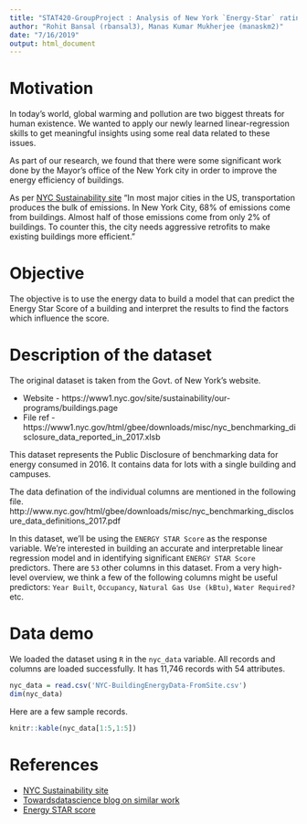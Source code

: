 ```yaml
---
title: "STAT420-GroupProject : Analysis of New York `Energy-Star` rating using linear regression"
author: "Rohit Bansal (rbansal3), Manas Kumar Mukherjee (manaskm2)"
date: "7/16/2019"
output: html_document
---
```


# Motivation

In today's world, global warming and pollution are two biggest threats for human existence. We wanted to apply our newly learned linear-regression skills to get meaningful insights using some real data related to these issues. 

As part of our research, we found that there were some significant work done by the Mayor's office of the New York city in order to improve the energy efficiency of buildings. 

As per [NYC Sustainability site](https://www1.nyc.gov/site/sustainability/our-programs/buildings.page) "In most major cities in the US, transportation produces the bulk of emissions. In New York City, 68% of emissions come from buildings. Almost half of those emissions come from only 2% of buildings. To counter this, the city needs aggressive retrofits to make existing buildings more efficient."

# Objective 

The objective is to use the energy data to build a model that can predict the Energy Star Score of a building and interpret the results to find the factors which influence the score. 

# Description of the dataset

The original dataset is taken from the Govt. of New York's website. 

- Website - https://www1.nyc.gov/site/sustainability/our-programs/buildings.page
- File ref - https://www1.nyc.gov/html/gbee/downloads/misc/nyc_benchmarking_disclosure_data_reported_in_2017.xlsb

This dataset represents the Public Disclosure of benchmarking data for energy consumed in 2016. It contains data for lots with a single building and campuses.

The data defination of the individual columns are mentioned in the following file. 
http://www.nyc.gov/html/gbee/downloads/misc/nyc_benchmarking_disclosure_data_definitions_2017.pdf

In this dataset, we'll be using the `ENERGY STAR Score` as the response variable. We're interested in building an accurate and interpretable linear regression model and in identifying significant `ENERGY STAR Score` predictors.
There are `53` other columns in this dataset. From a very high-level overview, we think a few of the following columns might be useful predictors: `Year Built`, `Occupancy`, `Natural Gas Use (kBtu)`, `Water Required?` etc.

# Data demo

We loaded the dataset using `R` in the `nyc_data` variable. All records and columns are loaded successfully.
It has 11,746 records with 54 attributes.

```r
nyc_data = read.csv('NYC-BuildingEnergyData-FromSite.csv')
dim(nyc_data)
```

Here are a few sample records.

```r

knitr::kable(nyc_data[1:5,1:5])
```

# References 

- [NYC Sustainability site](https://www1.nyc.gov/site/sustainability/our-programs/buildings.page)
- [Towardsdatascience blog on similar work](https://towardsdatascience.com/a-complete-machine-learning-walk-through-in-python-part-one-c62152f39420)
- [Energy STAR score](https://www.energystar.gov/buildings/facility-owners-and-managers/existing-buildings/use-portfolio-manager/interpret-your-results/what)


